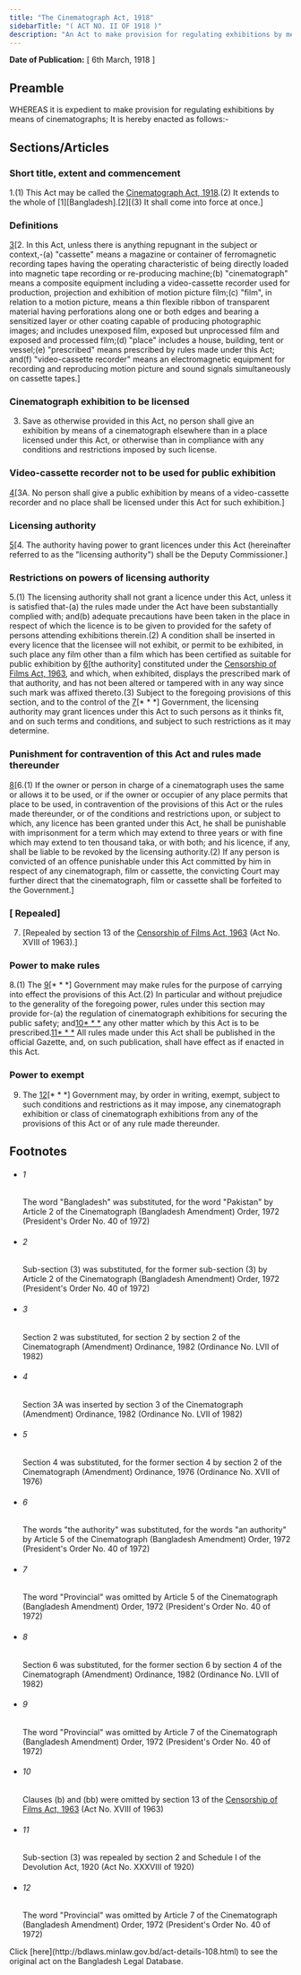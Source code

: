```yaml
---
title: "The Cinematograph Act, 1918"
sidebarTitle: "( ACT NO. II OF 1918 )"
description: "An Act to make provision for regulating exhibitions by means of Cinematographs."
---
```


**Date of Publication:** [ 6th March, 1918 ]

## Preamble

WHEREAS it is expedient to make provision for regulating exhibitions by means of cinematographs; It is hereby enacted as follows:-

## Sections/Articles

### Short title, extent and commencement

1.(1) This Act may be called the [Cinematograph Act, 1918](/act-108.html "Cinematograph Act, 1918").(2) It extends to the whole of [1][Bangladesh].[2][(3) It shall come into force at once.]

### Definitions

[3](1)[2. In this Act, unless there is anything repugnant in the subject or context,-(a) "cassette" means a magazine or container of ferromagnetic recording tapes having the operating characteristic of being directly loaded into magnetic tape recording or re-producing machine;(b) "cinematograph" means a composite equipment including a video-cassette recorder used for production, projection and exhibition of motion picture film;(c) "film", in relation to a motion picture, means a thin flexible ribbon of transparent material having perforations along one or both edges and bearing a sensitized layer or other coating capable of producing photographic images; and includes unexposed film, exposed but unprocessed film and exposed and processed film;(d) "place" includes a house, building, tent or vessel;(e) "prescribed" means prescribed by rules made under this Act; and(f) "video-cassette recorder" means an electromagnetic equipment for recording and reproducing motion picture and sound signals simultaneously on cassette tapes.]

### Cinematograph exhibition to be licensed

3. Save as otherwise provided in this Act, no person shall give an exhibition by means of a cinematograph elsewhere than in a place licensed under this Act, or otherwise than in compliance with any conditions and restrictions imposed by such license.

### Video-cassette recorder not to be used for public exhibition

[4](1)[3A. No person shall give a public exhibition by means of a video-cassette recorder and no place shall be licensed under this Act for such exhibition.]

### Licensing authority

[5](1)[4. The authority having power to grant licences under this Act (hereinafter referred to as the "licensing authority") shall be the Deputy Commissioner.]

### Restrictions on powers of licensing authority

5.(1) The licensing authority shall not grant a licence under this Act, unless it is satisfied that-(a) the rules made under the Act have been substantially complied with; and(b) adequate precautions have been taken in the place in respect of which the licence is to be given to provided for the safety of persons attending exhibitions therein.(2) A condition shall be inserted in every licence that the licensee will not exhibit, or permit to be exhibited, in such place any film other than a film which has been certified as suitable for public exhibition by [6](1)[the authority] constituted under the [Censorship of Films Act, 1963](/act-334.html "Censorship of Films Act, 1963"), and which, when exhibited, displays the prescribed mark of that authority, and has not been altered or tampered with in any way since such mark was affixed thereto.(3) Subject to the foregoing provisions of this section, and to the control of the [7](2)[\* \* \*] Government, the licensing authority may grant licences under this Act to such persons as it thinks fit, and on such terms and conditions, and subject to such restrictions as it may determine.

### Punishment for contravention of this Act and rules made thereunder

[8](1)[6.(1) If the owner or person in charge of a cinematograph uses the same or allows it to be used, or if the owner or occupier of any place permits that place to be used, in contravention of the provisions of this Act or the rules made thereunder, or of the conditions and restrictions upon, or subject to which, any licence has been granted under this Act, he shall be punishable with imprisonment for a term which may extend to three years or with fine which may extend to ten thousand taka, or with both; and his licence, if any, shall be liable to be revoked by the licensing authority.(2) If any person is convicted of an offence punishable under this Act committed by him in respect of any cinematograph, film or cassette, the convicting Court may further direct that the cinematograph, film or cassette shall be forfeited to the Government.]

### [ Repealed]

7. [Repealed by section 13 of the [Censorship of Films Act, 1963](/act-334.html "Censorship of Films Act, 1963") (Act No. XVIII of 1963).]

### Power to make rules

8.(1) The [9](1)[\* \* \*] Government may make rules for the purpose of carrying into effect the provisions of this Act.(2) In particular and without prejudice to the generality of the foregoing power, rules under this section may provide for-(a) the regulation of cinematograph exhibitions for securing the public safety; and[10](2)[\* \* \*](c) any other matter which by this Act is to be prescribed.[11](3)[\* \* \*](4) All rules made under this Act shall be published in the official Gazette, and, on such publication, shall have effect as if enacted in this Act.

### Power to exempt

9. The [12](1)[\* \* \*] Government may, by order in writing, exempt, subject to such conditions and restrictions as it may impose, any cinematograph exhibition or class of cinematograph exhibitions from any of the provisions of this Act or of any rule made thereunder.

## Footnotes

- ###### 1

  The word "Bangladesh" was substituted, for the word "Pakistan" by Article 2 of the Cinematograph (Bangladesh Amendment) Order, 1972 (President's Order No. 40 of 1972)

- ###### 2

  Sub-section (3) was substituted, for the former sub-section (3) by Article 2 of the Cinematograph (Bangladesh Amendment) Order, 1972 (President's Order No. 40 of 1972)

- ###### 3

  Section 2 was substituted, for section 2 by section 2 of the Cinematograph (Amendment) Ordinance, 1982 (Ordinance No. LVII of 1982)

- ###### 4

  Section 3A was inserted by section 3 of the Cinematograph (Amendment) Ordinance, 1982 (Ordinance No. LVII of 1982)

- ###### 5

  Section 4 was substituted, for the former section 4 by section 2 of the Cinematograph (Amendment) Ordinance, 1976 (Ordinance No. XVII of 1976)

- ###### 6

  The words "the authority" was substituted, for the words "an authority" by Article 5 of the Cinematograph (Bangladesh Amendment) Order, 1972 (President's Order No. 40 of 1972)

- ###### 7

  The word "Provincial" was omitted by Article 5 of the Cinematograph (Bangladesh Amendment) Order, 1972 (President's Order No. 40 of 1972)

- ###### 8

  Section 6 was substituted, for the former section 6 by section 4 of the Cinematograph (Amendment) Ordinance, 1982 (Ordinance No. LVII of 1982)

- ###### 9

  The word "Provincial" was omitted by Article 7 of the Cinematograph (Bangladesh Amendment) Order, 1972 (President's Order No. 40 of 1972)

- ###### 10

  Clauses (b) and (bb) were omitted by section 13 of the [Censorship of Films Act, 1963](/act-334.html "Censorship of Films Act, 1963") (Act No. XVIII of 1963)

- ###### 11

  Sub-section (3) was repealed by section 2 and Schedule I of the Devolution Act, 1920 (Act No. XXXVIII of 1920)

- ###### 12

  The word "Provincial" was omitted by Article 7 of the Cinematograph (Bangladesh Amendment) Order, 1972 (President's Order No. 40 of 1972)

<Note>
  Click [here](http://bdlaws.minlaw.gov.bd/act-details-108.html) to see the original act on the Bangladesh Legal Database.
</Note>
